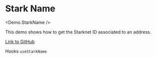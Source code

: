 
# Stark Name

<Demo.StarkName />

This demo shows how to get the Starknet ID associated to an address.

[Link to GitHub](https://github.com/apibara/starknet-react/blob/main/docs/components/demo/stark-name.tsx)

Hooks
`useStarkName`

